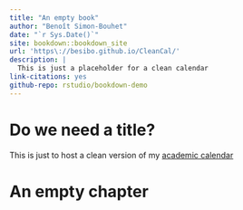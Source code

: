 ```yaml
--- 
title: "An empty book"
author: "Benoît Simon-Bouhet"
date: "`r Sys.Date()`"
site: bookdown::bookdown_site
url: 'https\://besibo.github.io/CleanCal/'
description: |
  This is just a placeholder for a clean calendar
link-citations: yes
github-repo: rstudio/bookdown-demo
---
```


# Do we need a title?

This is just to host a clean version of my [academic calendar](data/res.ics)

<!--chapter:end:index.Rmd-->

# An empty chapter

<!--chapter:end:01-test.Rmd-->

